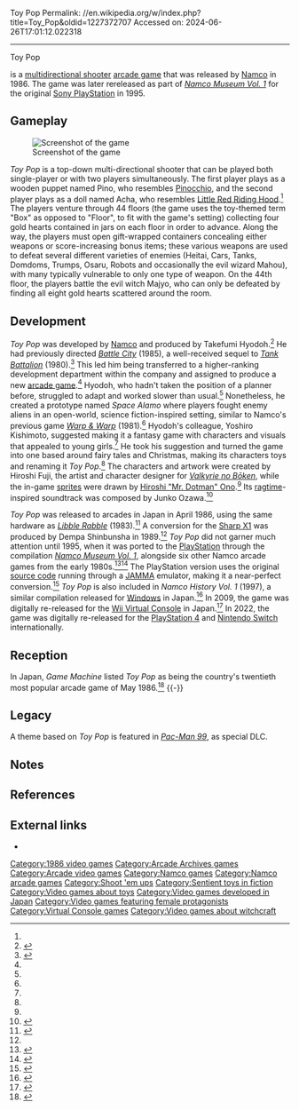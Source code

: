 Toy Pop
Permalink: //en.wikipedia.org/w/index.php?title=Toy_Pop&oldid=1227372707
Accessed on: 2024-06-26T17:01:12.022318



------
Toy Pop
{{Infobox video game
| title = Toy Pop
| image = Toy Pop arcade flyer.jpg
| caption = Advertising flyer
| developer = [[Namco]]
| publisher = Namco
| designer = Takefumi Hyodoh
| artist = Hiroshi Fuji
| composer = Junko Ozawa
| platforms = [[Arcade game|Arcade]], [[Sharp X1]]
| released = {{vgrelease|JP|April 1986}}
| genre = [[Shoot 'em up|Multidirectional shooter]]
| modes = [[Single-player]], [[multiplayer]]
}}

{{nihongo foot|'''''Toy Pop'''''|トイポップ|Toi Poppu|lead=yes|group=lower-alpha}} is a [[multidirectional shooter]] [[arcade game]] that was released by [[Namco]] in 1986. The game was later rereleased as part of ''[[Namco Museum#Namco Museum Volume 1|Namco Museum Vol. 1]]'' for the original [[Sony PlayStation]] in 1995.

==Gameplay==
[[File:Toypop.png|left|thumb|Screenshot of the game]]

''Toy Pop'' is a top-down multi-directional shooter that can be played both single-player or with two players simultaneously. The first player plays as a wooden puppet named Pino, who resembles [[Pinocchio]], and the second player plays as a doll named Acha, who resembles [[Little Red Riding Hood]].<ref name="Allgame"/> The players venture through 44 floors (the game uses the toy-themed term "Box" as opposed to "Floor", to fit with the game's setting) collecting four gold hearts contained in jars on each floor in order to advance. Along the way, the players must open gift-wrapped containers concealing either weapons or score-increasing bonus items; these various weapons are used to defeat several different varieties of enemies (Heitai, Cars, Tanks, Domdoms, Trumps, Osaru, Robots and occasionally the evil wizard Mahou), with many typically vulnerable to only one type of weapon. On the 44th floor, the players battle the evil witch Majyo, who can only be defeated by finding all eight gold hearts scattered around the room.

==Development==
''Toy Pop'' was developed by [[Namco]] and produced by Takefumi Hyodoh.<ref name="Untold History">{{cite book |last1=Szczepaniak |first1=John |title=The Untold History of Japanese Game Developers |date=August 11, 2014 |isbn=978-0992926007 |pages=363 |publisher=SMG Szczepaniak |edition=First}}</ref> He had previously directed ''[[Battle City]]'' (1985), a well-received sequel to ''[[Tank Battalion]]'' (1980).<ref name="Dotman">{{cite book |author1=Zeku |title=Mr.ドットマン -小野浩 全仕事- 後編 |trans-title=Mr. Dotman ― Hiroshi Ono All Work ― Part 2|date=August 10, 2019 |publisher=Junlin Club |language=ja |asin=B07VJWW44P}}</ref> This led him being transferred to a higher-ranking development department within the company and assigned to produce a new [[arcade game]].<ref name="Untold History"/> Hyodoh, who hadn't taken the position of a planner before, struggled to adapt and worked slower than usual.<ref name="Untold History"/> Nonetheless, he created a prototype named ''Space Alamo'' where players fought enemy aliens in an open-world, science fiction-inspired setting, similar to Namco's previous game ''[[Warp & Warp]]'' (1981).<ref name="Dotman"/> Hyodoh's colleague, Yoshiro Kishimoto, suggested making it a fantasy game with characters and visuals that appealed to young girls.<ref name="Dotman"/> He took his suggestion and turned the game into one based around fairy tales and Christmas, making its characters toys and renaming it ''Toy Pop''.<ref name="Dotman"/> The characters and artwork were created by Hiroshi Fuji, the artist and character designer for ''[[Valkyrie no Bōken]]'', while the in-game [[Sprite (computer graphics)|sprites]] were drawn by [[Hiroshi Ono (artist)|Hiroshi "Mr. Dotman" Ono]].<ref name="Dotman"/> Its [[ragtime]]-inspired soundtrack was composed by Junko Ozawa.<ref>{{cite web |last1=Inamoto |first1=Tetsuya |title=東京ゲームタクト2019「レジェンドコンポーザーズ・トークショウ2019」レポート。ゲーム音楽界のレジェンド4名が秘蔵のトークを展開 |url=https://www.4gamer.net/games/999/G999905/20190603088/ |website=[[4Gamer.net]] |publisher=Aetas |access-date=March 21, 2021 |archive-url=https://web.archive.org/web/20210225164402/https://www.4gamer.net/games/999/G999905/20190603088/ |archive-date=February 25, 2021 |language=ja |date=June 7, 2019}}</ref>

''Toy Pop'' was released to arcades in Japan in April 1986, using the same hardware as ''[[Libble Rabble]]'' (1983).<ref>{{cite book |last1=Akagi |first1=Masumi |title=アーケードTVゲームリスト国内•海外編(1971-2005) |date=October 13, 2006 |publisher=Amusement News Agency |location=Japan |isbn=978-4990251215 |page=[https://archive.org/details/ArcadeGameList1971-2005/page/n54 53] |edition=First |url=https://archive.org/details/ArcadeGameList1971-2005 |accessdate=August 16, 2019}}</ref> A conversion for the [[Sharp X1]] was produced by Dempa Shinbunsha in 1989.<ref name="Technopolis"/> ''Toy Pop'' did not garner much attention until 1995, when it was ported to the [[PlayStation (console)|PlayStation]] through the compilation ''[[Namco Museum Vol. 1]]'', alongside six other Namco arcade games from the early 1980s.<ref>{{cite web |author1=IGN Staff |title=Namco Museum Vol. 1 |url=https://www.ign.com/articles/1996/11/25/namco-museum-vol-1 |publisher=[[IGN]] |accessdate=31 July 2019 |archive-url=https://web.archive.org/web/20190429224206/https://www.ign.com/articles/1996/11/25/namco-museum-vol-1 |archive-date=29 April 2019 |date=25 November 1996}}</ref><ref name="GPro">{{cite news |last1=Glide |first1=Tommy |title=Namco's Museum Volume 1 |url=https://archive.org/details/GamePro_Issue_086_September_1996/page/n65 |accessdate=31 July 2019 |agency=[[GamePro]] |issue=86 |date=September 1996 |page=64}}</ref> The PlayStation version uses the original [[source code]] running through a [[JAMMA]] emulator, making it a near-perfect conversion.<ref name="NG">{{cite magazine|title=Finals ― Namco Museum Vol. 1|magazine=[[Next Generation (magazine)|Next Generation]]|issue=21|publisher=[[Future US|Imagine Media]]|url=https://archive.org/details/nextgen-issue-021/page/n151|date=September 1996|page=148|accessdate=30 July 2019}}</ref> ''Toy Pop'' is also included in ''Namco History Vol. 1'' (1997), a similar compilation released for [[Windows]] in Japan.<ref>{{cite web |author1=Kayama |title=Weekend Watch【'97/5/30版】 |url=https://pc.watch.impress.co.jp/docs/article/970530/weekend.htm |website=PC Watch |publisher=Impress Group |access-date=March 21, 2021 |archive-url=https://web.archive.org/web/20210208142216/https://pc.watch.impress.co.jp/docs/article/970530/weekend.htm |archive-date=February 8, 2021 |language=ja |date=May 30, 1997}}</ref> In 2009, the game was digitally re-released for the [[Wii Virtual Console]] in Japan.<ref>{{cite web |title=バンダイナムコゲームス、バーチャルコンソールアーケード向けに20タイトル追加配信決定！ |url=https://www.inside-games.jp/article/2009/08/20/37214.html |website=Inside Games |publisher=IID |access-date=March 21, 2021 |archive-url=https://web.archive.org/web/20190504175249/https://www.inside-games.jp/article/2009/08/20/37214.html |archive-date=May 4, 2019 |language=ja |date=August 20, 2009}}</ref> In 2022, the game was digitally re-released for the [[ PlayStation 4]] and [[Nintendo Switch]] internationally.

==Reception==
{{Video game reviews
| Allgame = {{rating|2.5|5}}<ref name="Allgame">{{cite web |author1=Brett Alan Weiss |title=Toy Pop - Review |url=http://www.allgame.com/game.php?id=11405&tab=review |website=[[AllGame]] |publisher=All Media Network |access-date=March 21, 2021 |archive-url=https://web.archive.org/web/20141116012311/http://www.allgame.com/game.php?id=11405&tab=review |archive-date=November 16, 2014 |date=1998}}</ref>
| rev1 = ''Technopolis''
| rev1Score = {{rating|6|7}}<ref name="Technopolis">{{cite news |title=おもちやと戦うメルヘンゲーム ― トイポップ |trans-title=A Fairy Tale Game Where You Fight Against A Rice Cake Maker ― Toy Pop|url=https://archive.org/details/technopolis-1989-07/01_journal-1989-07/page/n37/mode/2up |access-date=March 21, 2021 |agency=Technopolis |volume=8 |issue=83 |publisher=[[Tokuma Shoten]] |date=July 1989 |page=36 |language=ja}}</ref>
}}
In Japan, ''Game Machine'' listed ''Toy Pop'' as being the country's twentieth most popular arcade game of May 1986.<ref>{{cite magazine|title=Game Machine's Best Hit Games 25|magazine=Game Machine|issue=285|publisher=Amusement Press|date=June 1, 1986|page=21|lang=ja}}</ref>
{{-}}

== Legacy ==
A theme based on ''Toy Pop'' is featured in ''[[Pac-Man 99]]'', as special DLC.

==Notes==
{{notelist}}

==References==
{{reflist}}

==External links==
*{{KLOV game|id=10179}}

[[Category:1986 video games]]
[[Category:Arcade Archives games]]
[[Category:Arcade video games]]
[[Category:Namco games]]
[[Category:Namco arcade games]]
[[Category:Shoot 'em ups]]
[[Category:Sentient toys in fiction]]
[[Category:Video games about toys]]
[[Category:Video games developed in Japan]]
[[Category:Video games featuring female protagonists]]
[[Category:Virtual Console games]]
[[Category:Video games about witchcraft]]
